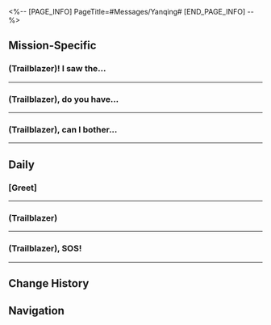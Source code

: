 <%-- [PAGE_INFO]
PageTitle=#Messages/Yanqing#
[END_PAGE_INFO] --%>
{{Messages Infobox
|id        = 1209
|image     = Character Yanqing Icon.png
|type      = Character
|sender    = Yanqing
|signature = Did the Artisanship Commission have new products today? No
|faction   = The Xianzhou Luofu
}}

==Mission-Specific==
===(Trailblazer)! I saw the...===
{{Messages
|start_condition = 
|text =
:'''Yanqing:''' (Trailblazer)! I saw the Sky-Faring Commission's notice that the Express has docked on the Xianzhou
:'''Yanqing:''' Are you guys on the Luofu already?
:{Choice} Just got to Starskiff Haven!
::'''(Trailblazer):''' Yup, fresh off the train. We're now at Starskiff Haven
:{Choice} Quick with the news, eh?
::'''(Trailblazer):''' I see you're quick with the news!
:'''Yanqing:''' Heh, the general sent me to welcome you all at Starskiff Haven. See you in a bit!
}}
----

===(Trailblazer), do you have...===
{{Messages
|start_condition = 
|text =
:'''Yanqing:''' (Trailblazer), do you have time to chat?
:{Choice} Chat away
::'''(Trailblazer):''' I'm quite free right now. Chat away
::'''Yanqing:''' [[File:Sticker PPG 03 Yanqing 02.png|80px]]
::'''Yanqing:''' Great! Thanks
:{Choice} If it's not too long
::'''(Trailblazer):''' We can chat if it's not too long
::'''Yanqing:''' [[File:Sticker PPG 03 Yanqing 02.png|80px]]
::'''Yanqing:''' It won't be
:'''Yanqing:''' I don't know if it's because of the pressure of the Wardance ceremony or something else
:'''Yanqing:''' I keep dreaming about dueling different opponents
:'''Yanqing:''' ...I don't remember much about the dreams, but... I think I lost so many times
:{Choice} You poor child
::'''(Trailblazer):''' Poor child, you lost even in dreams?
::'''Yanqing:''' I don't really care about the wins and losses in dreams
:{Choice} This is probably stress
::'''(Trailblazer):''' This is a manifestation of being overwhelmed by stress
::'''Yanqing:''' I see
:{Choice} I recommend having sweet dreams
::'''(Trailblazer):''' Yanqing, you know about Penacony, right? Go there and dream some sweet dreams about beating your opponents
::'''Yanqing:''' I don't think that dreaming about "defeating someone in the dream" is necessarily good...
::'''Yanqing:''' But thanks for the tip, (Trailblazer)
:'''Yanqing:''' Even though I was dreaming, the opponents each time were different
:'''Yanqing:''' I remember there was a spear trial, an épée trial, a greatsword trial, a glaive trial... I even fought myself once
:'''Yanqing:''' But no matter which trial it was, I keep feeling it had the vaguest of connections with you, (Trailblazer)
:'''Yanqing:''' It's like you brought these opponents to face me...
:{Choice} Looking to avenge yourself?
::'''(Trailblazer):''' What do you mean? Are you looking to avenge yourself?
::'''Yanqing:''' No, no
::'''Yanqing:''' That's not what I meant!
:{Choice} Yeah, it was all me
::'''(Trailblazer):''' I admit, I sent all the opponents you faced while dreaming
::'''Yanqing:''' (Trailblazer), you're such a joker
::'''Yanqing:''' It was just some hazy dreams that I had
:{Choice} I don't have that kind of power
::'''(Trailblazer):''' I... don't think I'm capable of influencing other people's dreams yet
::'''Yanqing:''' I don't think this is something you did, (Trailblazer)
::'''Yanqing:''' It was just some hazy dreams that I had
:'''Yanqing:''' "That which one thinks about during the day is what one dream about at night"
:'''Yanqing:''' These dreams must be a projection of my desire to spar with you, (Trailblazer)
:'''Yanqing:''' So, I'm thinking... Can you...
:{Choice} I'll give you some guidance
::'''(Trailblazer):''' I completely understand now. You want me to come and give you some guidance
::'''Yanqing:''' Exactly
::'''Yanqing:''' If you have the time, please enlighten me
:{Choice} Wait until you've improved
::'''(Trailblazer):''' Don't be too hasty. When you think you've had some improvement, we can always try again
::'''Yanqing:''' I understand
:'''Yanqing:''' It feels so much better to say what's on my mind. Thank you. I shall bother you another day
:'''(Trailblazer):''' Sure. Talk next time
}}
----

===(Trailblazer), can I bother...===
{{Messages
|start_condition = 
|text =
:'''Yanqing:''' (Trailblazer), can I bother you with something?
:'''Yanqing:''' Not sure if you're available now?
:{Choice} I'm free
::'''(Trailblazer):''' I'm free. What's up?
::'''Yanqing:''' That's great!
:{Choice} It might not be the best time...
::'''(Trailblazer):''' It might not be the best time, is it urgent?
::'''Yanqing:''' It's not urgent. I will keep it short
:{Choice} ...Did March cause trouble?
::'''(Trailblazer):''' Lemme guess, did March 7th cause trouble again?
::'''(Trailblazer):''' Let's be clear, I'm not March's parent
::'''(Trailblazer):''' If there's an issue, please look for Mr. Yang, Himeko, or even Dan Heng
::'''Yanqing:''' Don't worry, Miss March is okay. It's just that I have some matters I need to trouble you with
:'''Yanqing:''' The Wardance had its ups and downs, but ultimately it ended smoothly
:{Choice} Too many ups and downs...
::'''(Trailblazer):''' It's not just "ups and downs," it's straight up a roller-coaster
::'''Yanqing:''' You're right, (Trailblazer), this Wardance has had too many incidents
:{Choice} You're generalizing too much...
::'''(Trailblazer):''' You're speaking in generalities and omitted the most important part: the Wardance
::'''Yanqing:''' ...But the issue at hand is not about the Wardance, so allow me to skip that topic
:'''Yanqing:''' Although there were many bumps along the way, luckily we had the aid of the Express Crew. I express my sincere thanks to you and the Crew
:'''Yanqing:''' However, merely sending a message to express gratitude is not considered proper etiquette
:'''Yanqing:''' I hope to be able to meet the Express Crew one more time and personally see everyone off
:{Choice} Sounds good
::'''(Trailblazer):''' Of course. Where should we meet?
::'''Yanqing:''' That's great, Miss March and Dan Heng have also agreed to meet
:{Choice} What did the others say?
::'''(Trailblazer):''' What did March and Dan Heng say?
::'''Yanqing:''' They've all agreed
::'''(Trailblazer):''' Then I'll certainly join
:'''Yanqing:''' Then, we shall meet at the Starskiff Haven. I look forward to seeing you there
:{Choice} See you there
::'''(Trailblazer):''' See you there
:{Choice} I might be a bit late...
::'''(Trailblazer):''' I might be a bit late, ahahaha...
;{Accepted Mission: By Way of Old}
}}
----

==Daily==
===[Greet]===
{{Messages|text=
:'''Yanqing:''' [[File:Sticker PPG 07 Pom-Pom 01.png|80px|&lbrack;Greet&rbrack;]]
:'''Yanqing:''' Hi, Teacher (Trailblazer)!
:'''Yanqing:''' The general said you travel all over the place
:'''Yanqing:''' I spotted two new swords from the Artisanship Commission
:'''Yanqing:''' The choices are overwhelming and I don't know which to pick
:'''Yanqing:''' Can you help take a look and give some comments?
:{Choice} Sure
:'''(Trailblazer):''' Sure, what do they look like?
:'''Yanqing:''' One of them is of Vidyadhara make, forged with the exotic corallium metal of Scalegorge Waterscape and tempered with thaumaspring water. Such a blade can be easily wielded even in extreme conditions.
:'''Yanqing:''' It's a masterpiece!
:'''Yanqing:''' The other one is Shadeslink Sword, forged by the Furnace Master himself using an outworld crystal jade. Its luster is compelling, and it's fitted with the newest flight component. It can be connected with the wielder's consciousness and sent flying across the battlefield
:'''Yanqing:''' It's so cool!
:{Choice} The first one
::'''(Trailblazer):''' Get the first one
::'''(Trailblazer):''' Function trumps form when it comes to battling with all kinds of abominations and monsters
:{Choice} The second one
::'''(Trailblazer):''' Buy the second one
::'''(Trailblazer):''' Coolness lasts for a lifetime!
:{Choice} Get both
::'''(Trailblazer):''' Only children have to make a choice
::'''(Trailblazer):''' Just get both!
:{{DIcon|Warning}} Your friend Yanqing has gone offline
:{Choice} ?
:'''(Trailblazer):''' [[File:Sticker PPG 07 Pom-Pom 07.png|80px|&lbrack;Confused&rbrack;]]
:{{DIcon|Warning}} Your friend Yanqing has come online
:'''Yanqing:''' Bought!
:'''Yanqing:''' I don't care. I'll deal with whatever happens at the end of the month!
:{Choice} Just don't care!
:'''(Trailblazer):''' Just don't care!
:'''Yanqing:''' You can admire it a little when we meet!
:'''Yanqing:''' Thank you for the advice, (Trailblazer)!
}}
----

===(Trailblazer)===
{{Messages|text=
:'''Yanqing:''' (Trailblazer)
:'''Yanqing:''' I'm a little curious
:'''Yanqing:''' In your journeys, have you ever met opponents who left lasting impressions on you?
:{Choice} Doomsday Beast
::'''(Trailblazer):''' I defeated the Antimatter Legion's Doomsday Beast at the Herta Space Station
::'''Yanqing:''' Doomsday Beast? I may have read about it in one of the Cloud Knight martial almanacs, but I don't remember exactly...
::'''Yanqing:''' After all, Xianzhou has not clashed with the Antimatter Legion for a long time
::{Choice} Imagine a huge lizard
::'''(Trailblazer):''' Just imagine a huge lizard with wings
::'''Yanqing:''' I see, I think I get it...
::'''Yanqing:''' I'm jealous of you, there are so many monsters to sharpen sword skills with outside of the Xianzhou
:{Choice} Gepard
::'''(Trailblazer):''' I've combated a very strong martial captain in Jarilo-VI
::'''Yanqing:''' Martial captain? What's that?
::{Choice} Imagine a Cloud Knight Commander
::'''(Trailblazer):''' It's similar to the Commander of the Cloud Knights on the Luofu
::'''(Trailblazer):''' His punches were as hard as a glacier, and his weapon was unconventional, a shield made out of an instrument case
::'''Yanqing:''' Instrument case!
::'''Yanqing:''' Indeed, in the hands of the powerful, even a blade of grass or a stick of branch can be used as a weapon
::'''Yanqing:''' What a fun opponent, I would like to have a match with him!
:{Choice} Not as strong as me
::'''(Trailblazer):''' Indeed, but they were all defeated by me!
::'''Yanqing:''' Haha, you are truly someone respectable! I hope I can meet with you on the stage of the Luminary Wardance ceremony
::'''Yanqing:''' However, I will definitely take the title of Sword Champion when that time comes!
:'''Yanqing:''' The general thinks my swordsmanship can still be improved, so I will continue to train hard
:'''Yanqing:''' If you have time, do you mind having a few bouts of matches with me?
:'''Yanqing:''' I shall take my leave, see you!
}}
----

===(Trailblazer), SOS!===
{{Messages|text=
:'''Yanqing:''' (Trailblazer), SOS!
:'''Yanqing:''' It's raining and I saw a litter of white kittens without their mom, what should I do?
:{Choice} Wait for their mom
::'''(Trailblazer):''' Maybe wait for their mom to return? She could've been out to hunt food
::'''Yanqing:''' I thought so too, so I've been holding an oil-paper umbrella for them
::'''Yanqing:''' I don't dare to move them, it would be bad if their mom came back and couldn't find them
:{Choice} Move them under shelter
::'''(Trailblazer):''' Move them somewhere with cover, they'll get sick at this rate
::'''Yanqing:''' I don't dare to move them, it would be bad if their mom came back and couldn't find them
::'''Yanqing:''' Luckily, I bought a paper umbrella, I can keep them under it for a while
:{Choice} Become a cat dad
::'''(Trailblazer):''' Take them home and become a cat dad
::'''Yanqing:''' I'll wait for their mom to return, she could've gone away to hunt food. It would be bad if she can't find the kitten when she comes back
::'''Yanqing:''' Luckily, I bought a paper umbrella, I can keep them under it for a while
:'''Yanqing:''' Looking at them *sigh*...
:{Choice} Something the matter?
:'''(Trailblazer):''' Something the matter?
:'''Yanqing:''' I just thought how I never saw my birth parents. I don't even know if they didn't want me, or if they're already gone...
:'''Yanqing:''' But then again, I don't have many memories anyway, so... I'm okay
:'''Yanqing:''' My earliest memory is the general teaching me
:{Choice} Must be difficult
::'''(Trailblazer):''' It must have been difficult for you
::'''Yanqing:''' I'm okay, the general had it harder, I think
:{Choice} He has his work cut out for him
::'''(Trailblazer):''' He has his work cut out for him
::'''Yanqing:''' Yeah, he must've put in so much effort
:'''Yanqing:''' Oh, cat mommy is back
:{Choice} That's good!
:'''(Trailblazer):''' That's good!
:'''Yanqing:''' I'm going now, thank you for listening
:'''Yanqing:''' Remember to keep it a secret! I'm a big boy now, so no pinkie swears are needed
}}
----

==Change History==
{{Change History|1.0}}

==Navigation==
{{Messages Navbox}}